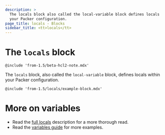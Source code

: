 ```yaml
---
description: >
  The locals block also called the local-variable block defines locals within
  your Packer configuration.
page_title: locals - Blocks
sidebar_title: <tt>locals</tt>
---
```


# The `locals` block

`@include 'from-1.5/beta-hcl2-note.mdx'`

The `locals` block, also called the `local-variable` block, defines locals within
your Packer configuration.

`@include 'from-1.5/locals/example-block.mdx'`

# More on variables

- Read the [full locals](/docs/from-1.5/locals) description for a more
  thorough read.
- Read the [variables guide](/guides/hcl/variables) for more examples.
